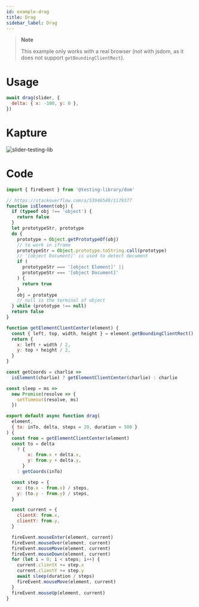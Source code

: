 ```yaml
---
id: example-drag
title: Drag
sidebar_label: Drag
---
```


> **Note**
>
> This example only works with a real browser (not with jsdom, as it does not
> support `getBoundingClientRect`).

# Usage

```js
await drag(slider, {
  delta: { x: -100, y: 0 },
})
```

# Kapture

![slider-testing-lib](https://user-images.githubusercontent.com/880132/80156530-0efc8f00-85bc-11ea-902c-c4e0f11a2579.gif)

# Code

```js
import { fireEvent } from '@testing-library/dom'

// https://stackoverflow.com/a/53946549/1179377
function isElement(obj) {
  if (typeof obj !== 'object') {
    return false
  }
  let prototypeStr, prototype
  do {
    prototype = Object.getPrototypeOf(obj)
    // to work in iframe
    prototypeStr = Object.prototype.toString.call(prototype)
    // '[object Document]' is used to detect document
    if (
      prototypeStr === '[object Element]' ||
      prototypeStr === '[object Document]'
    ) {
      return true
    }
    obj = prototype
    // null is the terminal of object
  } while (prototype !== null)
  return false
}

function getElementClientCenter(element) {
  const { left, top, width, height } = element.getBoundingClientRect()
  return {
    x: left + width / 2,
    y: top + height / 2,
  }
}

const getCoords = charlie =>
  isElement(charlie) ? getElementClientCenter(charlie) : charlie

const sleep = ms =>
  new Promise(resolve => {
    setTimeout(resolve, ms)
  })

export default async function drag(
  element,
  { to: inTo, delta, steps = 20, duration = 500 }
) {
  const from = getElementClientCenter(element)
  const to = delta
    ? {
        x: from.x + delta.x,
        y: from.y + delta.y,
      }
    : getCoords(inTo)

  const step = {
    x: (to.x - from.x) / steps,
    y: (to.y - from.y) / steps,
  }

  const current = {
    clientX: from.x,
    clientY: from.y,
  }

  fireEvent.mouseEnter(element, current)
  fireEvent.mouseOver(element, current)
  fireEvent.mouseMove(element, current)
  fireEvent.mouseDown(element, current)
  for (let i = 0; i < steps; i++) {
    current.clientX += step.x
    current.clientY += step.y
    await sleep(duration / steps)
    fireEvent.mouseMove(element, current)
  }
  fireEvent.mouseUp(element, current)
}
```
